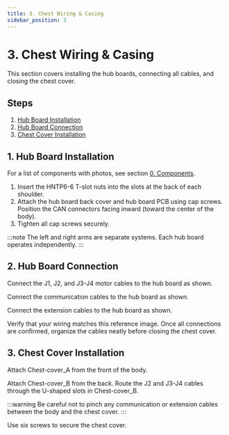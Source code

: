 ```yaml
---
title: 3. Chest Wiring & Casing
sidebar_position: 3
---
```



# 3. Chest Wiring & Casing
This section covers installing the hub boards, connecting all cables, and closing the chest cover.

## Steps
1. [Hub Board Installation](#1-hub-board-installation)
2. [Hub Board Connection](#2-hub-board-connection)
3. [Chest Cover Installation](#3-chest-cover-installation)

## 1. Hub Board Installation
For a list of components with photos, see section [0. Components](./0-components.mdx).  

1. Insert the HNTP6-6 T-slot nuts into the slots at the back of each shoulder.
2. Attach the hub board back cover and hub board PCB using cap screws. Position the CAN connectors facing inward (toward the center of the body).
3. Tighten all cap screws securely.

<BlockImage src="hardware/electronics-guide/hubboard-attaching.png" alt="Hub board installation" />

:::note
The left and right arms are separate systems. Each hub board operates independently.
:::

## 2. Hub Board Connection

Connect the J1, J2, and J3-J4 motor cables to the hub board as shown.

<BlockImage src="hardware/electronics-guide/hubboard-motor-connection.png" alt="Motor cable connection" />

Connect the communication cables to the hub board as shown.

<BlockImage src="hardware/electronics-guide/hubboard-commu-connection.png" alt="Communication cable connection" />

Connect the extension cables to the hub board as shown.

<BlockImage src="hardware/electronics-guide/hubboard-extension-connection.png" alt="Extension cable connection" />

Verify that your wiring matches this reference image. Once all connections are confirmed, organize the cables neatly before closing the chest cover.

<BlockImage src="hardware/electronics-guide/hubboard-wiring.png" alt="Complete hub board wiring" />

## 3. Chest Cover Installation

Attach Chest-cover_A from the front of the body.

<BlockImage src="hardware/electronics-guide/chest-cover-closing-front.png" alt="Installing front chest cover" />

Attach Chest-cover_B from the back. Route the J2 and J3-J4 cables through the U-shaped slots in Chest-cover_B.

<BlockImage src="hardware/electronics-guide/chest-cover-closing-back.png" alt="Installing back chest cover" />

:::warning
Be careful not to pinch any communication or extension cables between the body and the chest cover.
:::

Use six screws to secure the chest cover.

<BlockImage src="hardware/electronics-guide/chest-cover-screw.png" alt="Chest cover screw locations" />